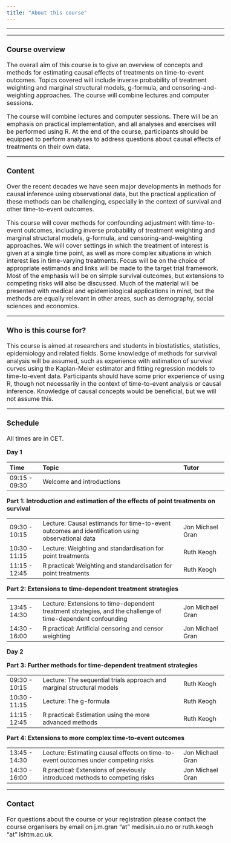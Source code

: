 ```yaml
---
title: "About this course"
---
```


<style type="text/css">
  body{
  font-size: 12pt;
}
</style>

---



---

### Course overview

The overall aim of this course is to give an overview of concepts and methods for estimating causal effects of treatments on time-to-event outcomes. Topics covered will include inverse probability of treatment weighting and marginal structural models, g-formula, and censoring-and-weighting approaches. The course will combine lectures and computer sessions. 

The course will combine lectures and computer sessions. There will be an emphasis on practical implementation, and all analyses and exercises will be performed using R. At the end of the course, participants should be equipped to perform analyses to address questions about causal effects of treatments on their own data.

---

### Content

Over the recent decades we have seen major developments in methods for causal inference using observational data, but the practical application of these methods can be challenging, especially in the context of survival and other time-to-event outcomes.

This course will cover methods for confounding adjustment with time-to-event outcomes, including inverse probability of treatment weighting and marginal structural models, g-formula, and censoring-and-weighting approaches. We will cover settings in which the treatment of interest is given at a single time point, as well as more complex situations in which interest lies in time-varying treatments. Focus will be on the choice of appropriate estimands and links will be made to the target trial framework. Most of the emphasis will be on simple survival outcomes, but extensions to competing risks will also be discussed. Much of the material will be presented with medical and epidemiological applications in mind, but the methods are equally relevant in other areas, such as demography, social sciences and economics.

---

### Who is this course for?

This course is aimed at researchers and students in biostatistics, statistics, epidemiology and related fields. Some knowledge of methods for survival analysis will be assumed, such as experience with estimation of survival curves using the Kaplan-Meier estimator and fitting regression models to time-to-event data. Participants should have some prior experience of using R, though not necessarily in the context of time-to-event analysis or causal inference. Knowledge of causal concepts would be beneficial, but we will not assume this. 

---

###  Schedule

All times are in CET.

**Day 1**

|Time                 |Topic                                                                                         |Tutor                   |
|:----------------------|:-----------------------------------------------------------------------------------------------|:-----------------------------|
|09:15 - 09:30         |Welcome and introductions                                      |                               |

**Part 1: Introduction and estimation of the effects of point treatments on survival**

|                 |                                                                                         |                   |
|:----------------------|:-----------------------------------------------------------------------------------------------|:-----------------------------|
|09:30 - 10:15        |Lecture: Causal estimands for time-to-event outcomes and identification using observational data | Jon Michael Gran                         |                       |
|10:30 - 11:15        |Lecture: Weighting and standardisation for point treatments | Ruth Keogh                         |
|11:15 - 12:45        |R practical: Weighting and standardisation for point treatments | Ruth Keogh                           |

**Part 2: Extensions to time-dependent treatment strategies**

|                 |                                                                                         |                   |
|:----------------------|:-----------------------------------------------------------------------------------------------|:-----------------------------|
|13:45 - 14:30        |Lecture: Extensions to time-dependent treatment strategies, and the challenge of time-dependent confounding |  Jon Michael Gran                        |                       |
|14:30 - 16:00        |R practical: Artificial censoring and censor weighting | Jon Michael Gran                         |

**Day 2**
 
**Part 3: Further methods for time-dependent treatment strategies**

|                 |                                                                                         |                   |
|:----------------------|:-----------------------------------------------------------------------------------------------|:-----------------------------|
|09:30 - 10:15        |Lecture: The sequential trials approach and marginal structural models | Ruth Keogh                         |                       |
|10:30 - 11:15        |Lecture: The g-formula |Ruth Keogh                          |
|11:15 - 12:45        |R practical: Estimation using the more advanced methods |  Ruth Keogh                        |

**Part 4: Extensions to more complex time-to-event outcomes**

|                 |                                                                                         |                   |
|:----------------------|:-----------------------------------------------------------------------------------------------|:-----------------------------|
|13:45 - 14:30        |Lecture: Estimating causal effects on time-to-event outcomes under competing risks |Jon Michael Gran                          |                       |
|14:30 - 16:00        |R practical: Extensions of previously introduced methods to competing risks | Jon Michael Gran                          |


---

### Contact

For questions about the course or your registration please contact the course organisers by email on j.m.gran "at" medisin.uio.no or ruth.keogh "at" lshtm.ac.uk.


</br>

